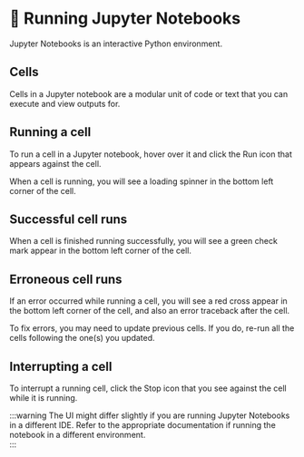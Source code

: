 # 📘 Running Jupyter Notebooks

Jupyter Notebooks is an interactive Python environment.

## Cells
Cells in a Jupyter notebook are a modular unit of code or text that you can execute and view outputs for.

## Running a cell
To run a cell in a Jupyter notebook, hover over it and click the Run icon that appears against the cell.

<Screenshot url="https://github.com/codespaces" src="img/screenshots/20-dev-env/1-jupyter-notebooks/1-run-cell.png" alt="Run a cell" />

When a cell is running, you will see a loading spinner in the bottom left corner of the cell. 

<Screenshot url="https://github.com/codespaces" src="img/screenshots/20-dev-env/1-jupyter-notebooks/2-running-cell.png" alt="A running cell" />

## Successful cell runs
When a cell is finished running successfully, you will see a green check mark appear in the bottom left corner of the cell.

<Screenshot url="https://github.com/codespaces" src="img/screenshots/20-dev-env/1-jupyter-notebooks/3-successful-cell.png" alt="Successful cell run" />

## Erroneous cell runs
If an error occurred while running a cell, you will see a red cross appear in the bottom left corner of the cell, and also an error traceback after the cell.

<Screenshot url="https://github.com/codespaces" src="img/screenshots/20-dev-env/1-jupyter-notebooks/4-error-in-cell.png" alt="Erroneous cell run" />

To fix errors, you may need to update previous cells. If you do, re-run all the cells following the one(s) you updated.

## Interrupting a cell
To interrupt a running cell, click the Stop icon that you see against the cell while it is running.

<Screenshot url="https://github.com/codespaces" src="img/screenshots/20-dev-env/1-jupyter-notebooks/5-interrupt-cell.png" alt="Interrupt cell run" />

:::warning
The UI might differ slightly if you are running Jupyter Notebooks in a different IDE. Refer to the appropriate documentation if running the notebook in a different environment.    
:::